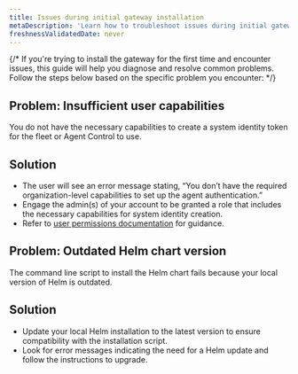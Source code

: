 ```yaml
---
title: Issues during initial gateway installation
metaDescription: 'Learn how to troubleshoot issues during initial gateway installation.'
freshnessValidatedDate: never
---
```


{/* If you're trying to install the gateway for the first time and encounter issues, this guide will help you diagnose and resolve common problems. Follow the steps below based on the specific problem you encounter: */}

## Problem: Insufficient user capabilities
You do not have the necessary capabilities to create a system identity token for the fleet or Agent Control to use.
## Solution
- The user will see an error message stating, “You don’t have the required organization-level capabilities to set up the agent authentication.”
- Engage the admin(s) of your account to be granted a role that includes the necessary capabilities for system identity creation.
- Refer to [user permissions documentation](/docs/accounts/accounts-billing/new-relic-one-user-management/user-permissions/) for guidance.

## Problem: Outdated Helm chart version
The command line script to install the Helm chart fails because your local version of Helm is outdated.
## Solution
- Update your local Helm installation to the latest version to ensure compatibility with the installation script.
- Look for error messages indicating the need for a Helm update and follow the instructions to upgrade.

